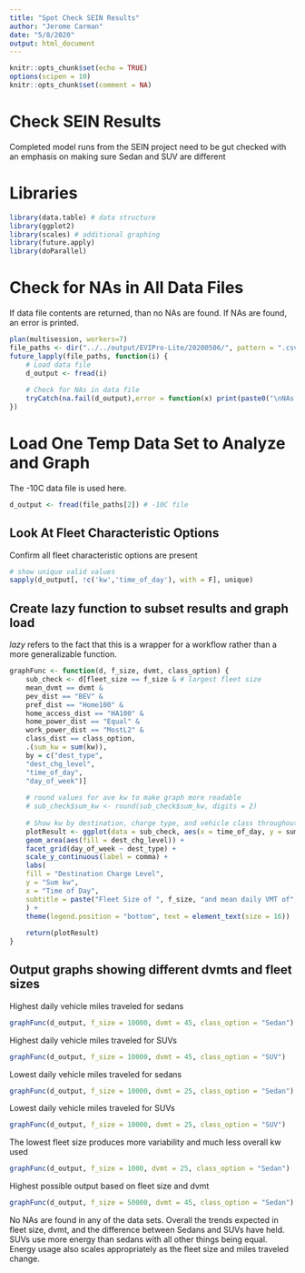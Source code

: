 ```yaml
---
title: "Spot Check SEIN Results"
author: "Jerome Carman"
date: "5/8/2020"
output: html_document
---
```


```r
knitr::opts_chunk$set(echo = TRUE)
options(scipen = 10)
knitr::opts_chunk$set(comment = NA)
```

# Check SEIN Results

 Completed model runs from the SEIN project need to be gut checked with an emphasis on making sure Sedan and SUV are different

# Libraries

```r
library(data.table) # data structure
library(ggplot2) 
library(scales) # additional graphing
library(future.apply)
library(doParallel)
```

# Check for NAs in All Data Files
If data file contents are returned, than no NAs are found. If NAs are found, an error is printed.
```r
plan(multisession, workers=7)
file_paths <- dir("../../output/EVIPro-Lite/20200506/", pattern = ".csv", full.names = T)
future_lapply(file_paths, function(i) {
	# Load data file
	d_output <- fread(i)
	
	# Check for NAs in data file
	tryCatch(na.fail(d_output),error = function(x) print(paste0("\nNAs found in ",i)))
})
```

# Load One Temp Data Set to Analyze and Graph

The -10C data file is used here.

```r
d_output <- fread(file_paths[2]) # -10C file
```

## Look At Fleet Characteristic Options

Confirm all fleet characteristic options are present

```r
# show unique valid values
sapply(d_output[, !c('kw','time_of_day'), with = F], unique)
```

## Create lazy function to subset results and graph load
  
*lazy* refers to the fact that this is a wrapper for a workflow rather than a more generalizable function.

```r
graphFunc <- function(d, f_size, dvmt, class_option) {
	sub_check <- d[fleet_size == f_size & # largest fleet size
	mean_dvmt == dvmt &
	pev_dist == "BEV" &
	pref_dist == "Home100" &
	home_access_dist == "HA100" &
	home_power_dist == "Equal" &
	work_power_dist == "MostL2" &
	class_dist == class_option,
	.(sum_kw = sum(kw)),
	by = c("dest_type",
	"dest_chg_level",
	"time_of_day",
	"day_of_week")]
	
	# round values for ave kw to make graph more readable
	# sub_check$sum_kw <- round(sub_check$sum_kw, digits = 2)
	
	# Show kw by destination, charge type, and vehicle class throughout the day
	plotResult <- ggplot(data = sub_check, aes(x = time_of_day, y = sum_kw)) +
	geom_area(aes(fill = dest_chg_level)) +
	facet_grid(day_of_week ~ dest_type) +
	scale_y_continuous(label = comma) +
	labs(
	fill = "Destination Charge Level",
	y = "Sum kw",
	x = "Time of Day",
	subtitle = paste("Fleet Size of ", f_size, "and mean daily VMT of", dvmt)
	) +
	theme(legend.position = "bottom", text = element_text(size = 16))
	
	return(plotResult)
}
```

## Output graphs showing different dvmts and fleet sizes

Highest daily vehicle miles traveled for sedans

```r
graphFunc(d_output, f_size = 10000, dvmt = 45, class_option = "Sedan")
```

Highest daily vehicle miles traveled for SUVs

```r
graphFunc(d_output, f_size = 10000, dvmt = 45, class_option = "SUV")
```

Lowest daily vehicle miles traveled for sedans

```r
graphFunc(d_output, f_size = 10000, dvmt = 25, class_option = "Sedan")
```

Lowest daily vehicle miles traveled for SUVs

```r
graphFunc(d_output, f_size = 10000, dvmt = 25, class_option = "SUV")
```

The lowest fleet size produces more variability and much less overall kw used

```r
graphFunc(d_output, f_size = 1000, dvmt = 25, class_option = "Sedan")
```

Highest possible output based on fleet size and dvmt

```r
graphFunc(d_output, f_size = 50000, dvmt = 45, class_option = "Sedan")
```

No NAs are found in any of the data sets. Overall the trends expected in fleet size, dvmt, and the difference between Sedans and SUVs have held. SUVs use more energy than sedans with all other things being equal. Energy usage also scales appropriately as the fleet size and miles traveled change.
